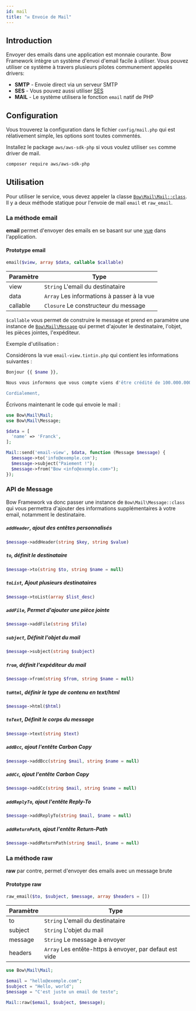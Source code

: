 ```yaml
---
id: mail
title: "✉️ Envoie de Mail"
---
```



## Introduction

Envoyer des emails dans une application est monnaie courante. Bow Framework intègre un système d'envoi d'email facile à utiliser. Vous pouvez utiliser ce système à travers plusieurs pilotes communement appelés drivers:

- **SMTP** - Envoie direct via un serveur SMTP
- **SES** - Vous pouvez aussi utiliser [SES](https://aws.amazon.com/fr/ses/)
- **MAIL** - Le système utilisera le fonction `email` natif de PHP

## Configuration

Vous trouverez la configuration dans le fichier `config/mail.php` qui est rélativement simple, les options sont toutes commentés.

Installez le package `aws/aws-sdk-php` si vous voulez utiliser `ses` comme driver de mail.

```bash
composer require aws/aws-sdk-php
```

## Utilisation

Pour utiliser le service, vous devez appeler la classe [`Bow\Mail\Mail::class`](https://bowphp.com/api/master/Bow/Mail). Il y a deux méthode statique pour l'envoie de mail `email` et `raw_email`.

### La méthode email

**email** permet d'envoyer des emails en se basant sur une [vue](./views) dans l'application.

#### Prototype email

```php
email($view, array $data, callable $callable)
```

| Paramètre | Type |
|----------|------|
| view | `String` L'email du destinataire |
| data | `Array` Les informations à passer à la vue |
| callable | `Closure` Le constructeur du message |

`$callable` vous permet de construire le message et prend en paramètre une instance de [`Bow\Mail\Message`](https://bowphp.com/api/master/Bow/Mail/Message.html) qui permet d'ajouter le destinataire, l'objet, les pièces jointes, l'expéditeur.

Exemple d'utilisation :

Considérons la vue `email-view.tintin.php` qui contient les informations suivantes :

```php title="templates/email-view.tintin.php"
Bonjour {{ $name }},

Nous vous informons que vous compte viens d'être crédité de 100.000.000 F.

Cordialement,
```

Écrivons maintenant le code qui envoie le mail :

```php
use Bow\Mail\Mail;
use Bow\Mail\Message;

$data = [
  'name' => 'Franck',
];

Mail::send('email-view', $data, function (Message $message) {
  $message->to('info@exemple.com');
  $message->subject("Paiement !");
  $message->from("Bow <info@exemple.com>");
});
```

### API de Message

Bow Framework va donc passer une instance de `Bow\Mail\Message::class` qui vous permettra d'ajouter des informations supplémentaires à votre email, notamment le destinataire.

##### `addHeader`, ajout des entêtes personnalisés

```php
$message->addHeader(string $key, string $value)
```

##### `to`, définit le destinataire

```php
$message->to(string $to, string $name = null)
```

##### `toList`, Ajout plusieurs destinataires

```php
$message->toList(array $list_desc)
```

##### `addFile`, Permet d'ajouter une pièce jointe

```php
$message->addFile(string $file)
```

##### `subject`, Définit l'objet du mail

```php
$message->subject(string $subject)
```

##### `from`, définit l'expéditeur du mail

```php
$message->from(string $from, string $name = null)
```

##### `toHtml`, définir le type de contenu en text/html

```php
$message->html($html)
```

##### `toText`, Définit le corps du message

```php
$message->text(string $text)
```

##### `addBcc`, ajout l'entête Carbon Copy

```php
$message->addBcc(string $mail, string $name = null)
```

##### `addCc`, ajout l'entête Carbon Copy

```php
$message->addCc(string $mail, string $name = null)
```

##### `addReplyTo`, ajout l'entête Reply-To

```php
$message->addReplyTo(string $mail, $name = null)
```

##### `addReturnPath`, ajout l'entête Return-Path

```php
$message->addReturnPath(string $mail, $name = null)
```

### La méthode raw

**raw** par contre, permet d'envoyer des emails avec un message brute

#### Prototype raw

```php
raw_email($to, $subject, $message, array $headers = [])
```

| Paramètre | Type |
|----------|------|
| to | `String` L'email du destinataire |
| subject | `String` L'objet du mail |
| message | `String` Le message à envoyer |
| headers | `Array` Les entête-https à envoyer, par defaut est vide |

```php
use Bow\Mail\Mail;

$email = "hello@exemple.com";
$subject = "Hello, world";
$message = "C'est juste un email de teste";

Mail::raw($email, $subject, $message);
```

<SuggestionFeature />
